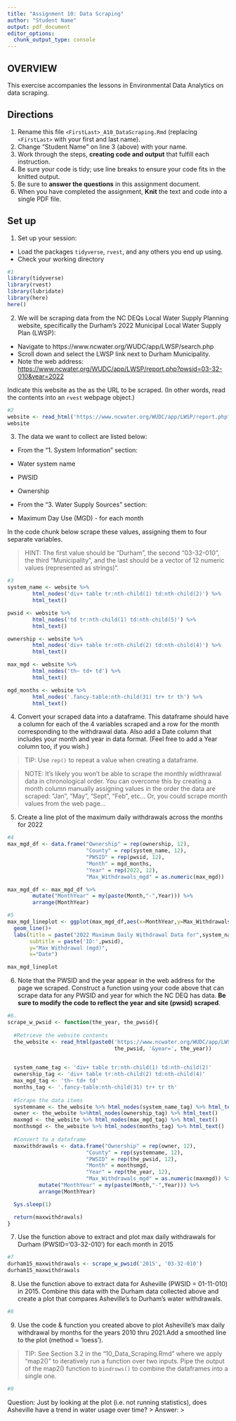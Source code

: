 ```yaml
---
title: "Assignment 10: Data Scraping"
author: "Student Name"
output: pdf_document
editor_options: 
  chunk_output_type: console
---
```


## OVERVIEW

This exercise accompanies the lessons in Environmental Data Analytics on data scraping. 

## Directions
1. Rename this file `<FirstLast>_A10_DataScraping.Rmd` (replacing `<FirstLast>` with your first and last name).
2. Change "Student Name" on line 3 (above) with your name.
3. Work through the steps, **creating code and output** that fulfill each instruction.
4. Be sure your code is tidy; use line breaks to ensure your code fits in the knitted output.
5. Be sure to **answer the questions** in this assignment document.
6. When you have completed the assignment, **Knit** the text and code into a single PDF file.


## Set up 
1. Set up your session:

* Load the packages `tidyverse`, `rvest`, and any others you end up using.
* Check your working directory

```r
#1 
library(tidyverse)
library(rvest)
library(lubridate)
library(here)
here()
```

2. We will be scraping data from the NC DEQs Local Water Supply Planning website, specifically the Durham's 2022 Municipal Local Water Supply Plan (LWSP): 
 * Navigate to https://www.ncwater.org/WUDC/app/LWSP/search.php
 * Scroll down and select the LWSP link next to Durham Municipality. 
 * Note the web address: <https://www.ncwater.org/WUDC/app/LWSP/report.php?pwsid=03-32-010&year=2022>
 
Indicate this website as the as the URL to be scraped. (In other words, read the contents into an `rvest` webpage object.)

```r
#2 
website <- read_html('https://www.ncwater.org/WUDC/app/LWSP/report.php?pwsid=03-32-010&year=2022')
website
```

3. The data we want to collect are listed below:

* From the "1. System Information" section:
 * Water system name
 * PWSID
 * Ownership
 
* From the "3. Water Supply Sources" section:
 * Maximum Day Use (MGD) - for each month

In the code chunk below scrape these values, assigning them to four separate variables.

>HINT: The first value should be "Durham", the second "03-32-010", the third "Municipality", and the last should be a vector of 12 numeric values (represented as strings)".

```r
#3 
system_name <- website %>% 
        html_nodes('div+ table tr:nth-child(1) td:nth-child(2)') %>% 
        html_text()

pwsid <- website %>% 
        html_nodes('td tr:nth-child(1) td:nth-child(5)') %>% 
        html_text()

ownership <- website %>% 
        html_nodes('div+ table tr:nth-child(2) td:nth-child(4)') %>% 
        html_text()

max_mgd <- website %>% 
        html_nodes('th~ td+ td') %>% 
        html_text()

mgd_months <- website %>% 
        html_nodes('.fancy-table:nth-child(31) tr+ tr th') %>% 
        html_text()
```


4. Convert your scraped data into a dataframe. This dataframe should have a column for each of the 4 variables scraped and a row for the month corresponding to the withdrawal data. Also add a Date column that includes your month and year in data format. (Feel free to add a Year column too, if you wish.)

>TIP: Use `rep()` to repeat a value when creating a dataframe.

>NOTE: It's likely you won't be able to scrape the monthly widthrawal data in chronological order. You can overcome this by creating a month column manually assigning values in the order the data are scraped: "Jan", "May", "Sept", "Feb", etc... Or, you could scrape month values from the web page...

5. Create a line plot of the maximum daily withdrawals across the months for 2022

```r
#4 
max_mgd_df <- data.frame("Ownership" = rep(ownership, 12),
                         "County" = rep(system_name, 12),
                         "PWSID" = rep(pwsid, 12),
                         "Month" = mgd_months,
                         "Year" = rep(2022, 12),
                         "Max_Withdrawals_mgd" = as.numeric(max_mgd))

max_mgd_df <- max_mgd_df %>% 
        mutate("MonthYear" = my(paste(Month,"-",Year))) %>% 
        arrange(MonthYear)

#5 
max_mgd_lineplot <- ggplot(max_mgd_df,aes(x=MonthYear,y=Max_Withdrawals_mgd)) + 
  geom_line()+
  labs(title = paste("2022 Maximum Daily Withdrawal Data for",system_name),
       subtitle = paste('ID:',pwsid),
       y="Max Withdrawal (mgd)",
       x="Date")

max_mgd_lineplot
```

6. Note that the PWSID and the year appear in the web address for the page we scraped. Construct a function using your code above that can scrape data for any PWSID and year for which the NC DEQ has data. **Be sure to modify the code to reflect the year and site (pwsid) scraped**.

```r
#6. 
scrape_w_pwsid <- function(the_year, the_pwsid){
  
  #Retrieve the website contents 
  the_website <- read_html(paste0('https://www.ncwater.org/WUDC/app/LWSP/report.php?pwsid=',
                                  the_pwsid, '&year=', the_year))

  
  system_name_tag <- 'div+ table tr:nth-child(1) td:nth-child(2)'
  ownership_tag <- 'div+ table tr:nth-child(2) td:nth-child(4)'
  max_mgd_tag <- 'th~ td+ td'
  months_tag <- '.fancy-table:nth-child(31) tr+ tr th'
  
  #Scrape the data items
  systemname <- the_website %>% html_nodes(system_name_tag) %>% html_text()
  owner <- the_website %>%html_nodes(ownership_tag) %>% html_text()
  maxmgd <- the_website %>% html_nodes(max_mgd_tag) %>% html_text()
  monthsmgd <- the_website %>% html_nodes(months_tag) %>% html_text()
  
  #Convert to a dataframe
  maxwithdrawals <- data.frame("Ownership" = rep(owner, 12),
                         "County" = rep(systemname, 12),
                         "PWSID" = rep(the_pwsid, 12),
                         "Month" = monthsmgd,
                         "Year" = rep(the_year, 12),
                         "Max_Withdrawals_mgd" = as.numeric(maxmgd)) %>% 
          mutate("MonthYear" = my(paste(Month,"-",Year))) %>% 
          arrange(MonthYear)

  Sys.sleep(1)

  return(maxwithdrawals)
}
```

7. Use the function above to extract and plot max daily withdrawals for Durham (PWSID='03-32-010') for each month in 2015

```r
#7 
durham15_maxwithdrawals <- scrape_w_pwsid('2015', '03-32-010')
durham15_maxwithdrawals
```

8. Use the function above to extract data for Asheville (PWSID = 01-11-010) in 2015. Combine this data with the Durham data collected above and create a plot that compares Asheville's to Durham's water withdrawals.

```r
#8 


```


9. Use the code & function you created above to plot Asheville's max daily withdrawal by months for the years 2010 thru 2021.Add a smoothed line to the plot (method = 'loess').

> TIP: See Section 3.2 in the "10_Data_Scraping.Rmd" where we apply "map2()" to iteratively run a function over two inputs. Pipe the output of the map2() function to `bindrows()` to combine the dataframes into a single one. 

```r
#9 


```

Question: Just by looking at the plot (i.e. not running statistics), does Asheville have a trend in water usage over time?
> Answer:
>
